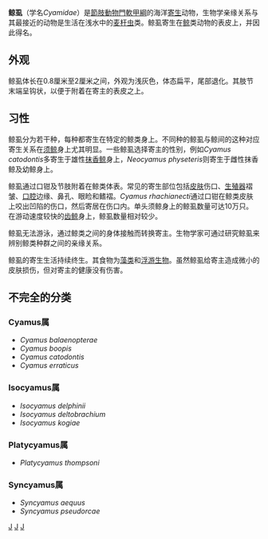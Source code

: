 {{Automatic taxobox
| taxon = Cyamidae
| authority = [[康斯坦丁·萨米埃尔·拉菲内克-施马尔茨|Rafinesque]], 1815
| image = Cyamus boopis (dorsal).jpg
| image_caption = 鲸虱
| subdivision_ranks = 属
| subdivision = 
*''Cyamus''
*''Isocyamus''
*''Neocyamus''
*''Platycyamus''
*''Scutocyamus''
*''Syncyamus'' 
}}

'''鲸虱'''（学名''Cyamidae''）是[[節肢動物門|節肢動物門]][[軟甲綱|軟甲綱]]的海洋[[寄生|寄生]]动物，生物学亲缘关系与其最接近的动物是生活在浅水中的[[麦杆虫|麦杆虫]]类。鲸虱寄生在[[鲸|鲸]]类动物的表皮上，并因此得名。

==外观==
鲸虱体长在0.8厘米至2厘米之间，外观为浅灰色，体态扁平，尾部退化。其肢节末端呈钩状，以便于附着在寄主的表皮之上。

==习性==
鲸虱分为若干种，每种都寄生在特定的鲸类身上。不同种的鲸虱与鲸间的这种对应寄生关系在[[须鲸|须鲸]]身上尤其明显。一些鲸虱选择寄主的性别，例如''Cyamus catodontis''多寄生于雄性[[抹香鲸|抹香鲸]]身上，''Neocyamus physeteris''则寄生于雌性抹香鲸及幼鲸身上。

鲸虱通过口钳及节肢附着在鲸类体表。常见的寄生部位包括[[皮肤|皮肤]]伤口、[[生殖器|生殖器]]褶皱、[[口腔|口腔]]边缘、鼻孔、眼睑和鳍褶。''Cyamus rhachianecti''通过口钳在鲸类皮肤上咬出凹陷的伤口，然后寄居在伤口内。单头须鲸身上的鲸虱数量可达10万只。在游动速度较快的[[齿鲸|齿鲸]]身上，鲸虱数量相对较少。

鲸虱无法游泳，通过鲸类之间的身体接触而转换寄主。生物学家可通过研究鲸虱来辨别鲸类种群之间的亲缘关系。

鲸虱的寄生生活持续终生。其食物为[[藻类|藻类]]和[[浮游生物|浮游生物]]。虽然鲸虱给寄主造成微小的皮肤损伤，但对寄主的健康没有伤害。

==不完全的分类==

===Cyamus属===
*''Cyamus balaenopterae''
*''Cyamus boopis'' 
*''Cyamus catodontis'' 
*''Cyamus erraticus'' 

===Isocyamus属=== 
*''Isocyamus delphinii'' 
*''Isocyamus deltobrachium'' 
*''Isocyamus kogiae'' 

===Platycyamus属=== 
*''Platycyamus thompsoni'' 

===Syncyamus属===
*''Syncyamus aequus'' 
*''Syncyamus pseudorcae'' 

{{Taxonbar}}
[[Category:麥桿蟲亞目|J]]
[[Category:寄生動物|J]]
[[Category:1815年描述的分类群|J]]